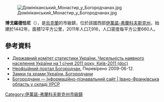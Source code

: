 {{No footnotes|time=2015-09-16T13:06:46+00:00}}
[[Image:Домініканський_Монастир_у_Богородчанах.jpg|right]]

{{coord|48|48|29|N|24|32|17|E|scale:100000|display=title}}

'''博戈羅德恰尼'''（{{lang-uk|Богородчани}}），是[[烏克蘭|烏克蘭]]的市級鎮，位於該國西部[[伊萬諾-弗蘭科夫斯克州|伊萬諾-弗蘭科夫斯克州]]，始建於1442年，面積12平方公里，2011年人口7,916，人口密度每平方公里660人。

==參考資料==
*[https://web.archive.org/web/20121010205321/http://stat6.stat.lviv.ua/PXWEB2007/ukr/publ/2011/chnas.zip Державний комітет статистики України. Чисельність наявного населення України на 1 січня 2011 року, Київ-2011 (doc)]
* [http://bogolife.at.ua Неофіційний портал Богородчан.] {{Wayback|url=http://bogolife.at.ua/ |date=20190322015302 }} Перевірено 2009-06-12.
* [http://www.castles.com.ua/bohor.html Замки та храми України. Богородчани] {{Wayback|url=http://www.castles.com.ua/bohor.html |date=20190206145314 }}
* [http://imsu-ivano-frankivsk.com/mista-i-sela-ivano-frankivskoi-oblasti/bogorodchanskij-rajon/bogorodchani.html Богородчани  —  Інформаційно-пізнавальний сайт | Івано-Франківська область у складі УРСР] {{Wayback|url=http://imsu-ivano-frankivsk.com/mista-i-sela-ivano-frankivskoi-oblasti/bogorodchanskij-rajon/bogorodchani.html |date=20191228140439 }}

{{DEFAULTSORT:Богородчани}}
[[Category:伊萬諾-弗蘭科夫斯克州市級鎮|Category:伊萬諾-弗蘭科夫斯克州市級鎮]]


{{IvanoFrankivsk-geo-stub}}